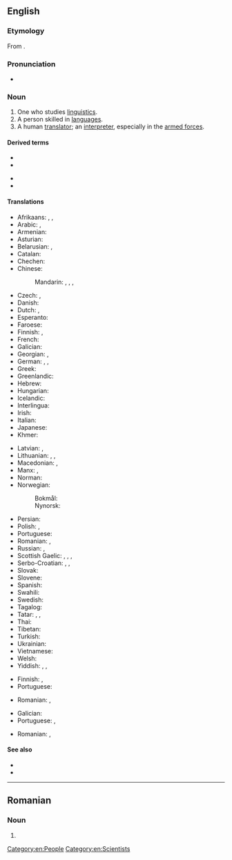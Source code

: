 {{also|Linguist|linguïst}}
==English==
{{wikipedia|dab=linguist|lang=en}}

===Etymology===
From {{etyl|la|en}} {{m|la|lingua||language}} {{suffix|en||ist}}.

===Pronunciation===
* {{IPA|/ˈliŋɡwɪst/|lang=en}}

===Noun===
{{en-noun}}

# One who studies [[linguistics]].
# A person skilled in [[language]]s.
# A human [[translator]]; an [[interpreter]], especially in the [[armed forces]].

====Derived terms====
{{der-top}}
* {{l|en|bilinguist}}
* {{l|en|linguistic}}
{{der-mid}}
* {{l|en|linguistics}}
* {{l|en|trilinguist}}
{{der-bottom}}

====Translations====
{{trans-top|one who studies linguistics}}
* Afrikaans: {{t|af|taalkundige}}, {{t|af|linguis}}, {{t|af|taalwetenskaplike}}
* Arabic: {{t|ar|لُغَوِيّ|m}}, {{t|ar|عَالِم لُغَوِيّ|m}}
* Armenian: {{t+|hy|լեզվաբան}}
* Asturian: {{t|ast|llingüista|m|f}}
* Belarusian: {{t|be|мовазнавец|m|sc=Cyrl}}, {{t|be|мовавед|m|sc=Cyrl}}
* Catalan: {{t|ca|lingüista|m|f}}
* Chechen: {{t|ce|меттанийн Iлманча}}
* Chinese:
*: Mandarin: {{t+|cmn|語言學家|sc=Hani}}, {{t+|cmn|语言学家|tr=yǔyán xuéjiā|sc=Hani}}, {{t|cmn|語言學者|sc=Hani}}, {{t|cmn|语言学者|tr=yǔyán xuézhě|sc=Hani}}
* Czech: {{t|cs|jazykovědec|m}}, {{t+|cs|lingvista|m}}
* Danish: {{t|da|lingvist|c}}
* Dutch: {{t+|nl|taalkundige|m|f}}, {{t+|nl|linguïst|m}}
* Esperanto: {{t|eo|lingvisto}}
* Faroese: {{t|fo|málfrøðingur|m}}
* Finnish: {{t+|fi|kielitieteilijä}}, {{t+|fi|lingvistikko}}
* French: {{t+|fr|linguiste}}
* Galician: {{t|gl|lingüista|m|f}}
* Georgian: {{t|ka|ლინგვისტი}}, {{t|ka|ენათმეცნიერი}}
* German: {{t+|de|Sprachwissenschaftler|m}}, {{t|de|Sprachwissenschafter|m}}, {{t+|de|Linguist|m}}
* Greek: {{t+|el|γλωσσολόγος|m|f}}
* Greenlandic: {{t|kl|oqaasilerisoq}}
* Hebrew: {{t+|he|בלשן|m|tr=balshan}}
* Hungarian: {{t+|hu|nyelvész}}
* Icelandic: {{t|is|málvísindamaður|m}}
* Interlingua: {{t|ia|linguista}}
* Irish: {{t|ga|teangeolaí|m}}
* Italian: {{t+|it|linguista|m|f}}
* Japanese: {{t+|ja|言語学者|tr=げんごがくしゃ, gengogakusha}}
* Khmer: {{t|km|ភាសាវិទូ|tr=pʰiesaa vi’tuu|sc=Khmr}}
{{trans-mid}}
* Latvian: {{t|lv|valodnieks|m}}, {{t|lv|lingvists|m}}
* Lithuanian: {{t|lt|kalbininkas|m}}, {{t|lt|lingvistas|m}}, {{t|lt|kalbotyrininkas|m}}
* Macedonian: {{t|mk|јазичар|m}}, {{t|mk|лингвист|m}}
* Manx: {{t|gv|çhengeyder|m}}, {{t|gv|glareydagh|m}}
* Norman: {{t|nrf|lîndgiste|m|f}}
* Norwegian:
*: Bokmål: {{t|nb|lingvist|m}}
*: Nynorsk: {{t|nn|lingvist|m}}
* Persian: {{t+|fa|زبان‌شناس|tr=zaban-shenas|sc=fa-Arab}}
* Polish: {{t+|pl|językoznawca|m}}, {{t+|pl|lingwista|m}}
* Portuguese: {{t+|pt|linguista|m|f}}
* Romanian: {{t+|ro|lingvist|m}}, {{t+|ro|lingvistă|f}}
* Russian: {{t+|ru|лингви́ст|m}}, {{t+|ru|языкове́д|m}}
* Scottish Gaelic: {{t|gd|cainntear|m}}, {{t|gd|cànanaiche|m}}, {{t|gd|teangaiche|m}}, {{t|gd|teangair|m}}
* Serbo-Croatian: {{t+|sh|lìngvist|m}}, {{t+|sh|lingvìstica|f}}, {{t+|sh|jezikoslóvac|m}}
* Slovak: {{t|sk|jazykovedec|m}}
* Slovene: {{t+|sl|jezikoslovec}}
* Spanish: {{t+|es|lingüista|m|f}}
* Swahili: {{t+|sw|mwanaisimu}}
* Swedish: {{t+|sv|lingvist}}
* Tagalog: {{t|tl|dalubwika}}
* Tatar: {{t+|tt|телче|sc=Cyrl}}, {{t|tt|тел белгече|sc=Cyrl}}, {{t|tt|лингвист|sc=Cyrl}}
* Thai: {{t|th|นักภาษาศาสตร์}}
* Tibetan: {{t|bo|སྐད་རིགས་མཁས་པ|sc=Tibt}}
* Turkish: {{t+|tr|dilbilimci}}
* Ukrainian: {{t|uk|мовознавець|m|sc=Cyrl}}
* Vietnamese: {{t|vi|nhà ngôn ngữ học}}
* Welsh: {{t+|cy|ieithydd|m}}
* Yiddish: {{t|yi|לינגוויסט|m}}, {{t|yi|שפּראַכפֿאָרשער|m}}, {{t|yi|שפּראַכקענער|m}}
{{trans-bottom}}

{{trans-top|a person skilled in languages}}
* Finnish: {{t|fi|kieliniekka}}, {{t|fi|kielimies}}
* Portuguese: {{t+|pt|linguista|m|f}}
{{trans-mid}}
* Romanian: {{t+|ro|lingvist|m}}, {{t+|ro|lingvistă|f}}
{{trans-bottom}}

{{trans-top|a human translator; an interpreter, especially in the armed forces}}
* Galician: {{t+|gl|tradutor|m}}
* Portuguese: {{t+|pt|intérprete|m|f}}, {{t+|pt|tradutor|m}}
{{trans-mid}}
* Romanian: {{t+|ro|translator|m}}, {{t+|ro|interpret|f}}
{{trans-bottom}}

====See also====
* {{l|en|linguaphile}}
* {{l|en|polyglot}}

[[Category:en:People]]
[[Category:en:Scientists]]

----

==Romanian==

===Noun===
{{ro-noun|m|linguiști}}

# {{alternative spelling of|lingvist|lang=ro}}